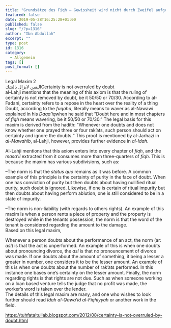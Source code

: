 ```yaml
---
title: "Grundsätze des Fiqh – Gewissheit wird nicht durch Zweifel aufgehoben (3/6)"
featured: false
date: 2019-05-28T16:25:28+01:00
published: false
slug: "/?p=1316"
author: "Ibn Abdullah"
excerpt: ""
type: post
id: 1316
category:
  - Allgemein
tags: []
post_format: []
---
```


Legal Maxim 2  
 اليقين لايزال بالشكCertainty is not overruled by doubt  
al-Lahji mentions that the meaning of this axiom is that the ruling of certainty is not removed by doubt, be it 50/50 or 70/30. According to al-Fadani, certainty refers to a repose in the heart over the reality of a thing Doubt, according to the _fuqaha_, literally means to waver as al-Nawawi explained in his *Daqa’iq*when he said that ”Doubt here and in most chapters of _fiqh_ means wavering, be it 50/50 or 70/30.” The legal basis for this maxim is derived from the hadith: ”Whenever one doubts and does not know whether one prayed three or four rak’ats, such person should act on certainty and ignore the doubts.“ This proof is mentioned by al-Jarhazi in _al-Mawahib_, al-Lahji, however, provides further evidence in _al-Idah_.

Al-Lahji mentions that this axiom enters into every chapter of _fiqh_, and the _masa’il_ extracted from it consumes more than three-quarters of _fiqh_. This is because the maxim has various subdivisions, such as:

–The norm is that the _status quo_ remains as it was before. A common example of this principle is the certainty of purity in the face of doubt. When one has conviction of purity but then doubts about having nullified ritual purity, such doubt is ignored. Likewise, if one is certain of ritual impurity but then doubts about having perform ablution, one is still considered to be in a state of impurity.

–The norm is non-liability (with regards to others rights). An example of this maxim is when a person rents a piece of property and the property is destroyed while in the tenants possession, the norm is that the word of the tenant is considered regarding the amount to the damage.  
Based on this legal maxim,

Whenever a person doubts about the performance of an act, the norm (ar: _asl_) is that the act is unperformed. An example of this is when one doubts about pronouncing divorce, the _asl_ is that no pronouncement of divorce was made. If one doubts about the amount of something, it being a lesser a greater in number, one considers it to be the lesser amount. An example of this is when one doubts about the number of rak’ats performed. In this instance one bases one’s certainty on the lesser amount. Finally, the norm regarding rights is that rights are not due. Such as when someone working on a loan based venture tells the judge that no profit was made, the worker’s word is taken over the lender.  
The details of this legal maxim are many, and one who wishes to look further should read _Idah al-Qawa’id al-Fiqhiyyah_ or another work in the field.

https://tuhfataltullab.blogspot.com/2012/08/certainty-is-not-overruled-by-doubt.html
